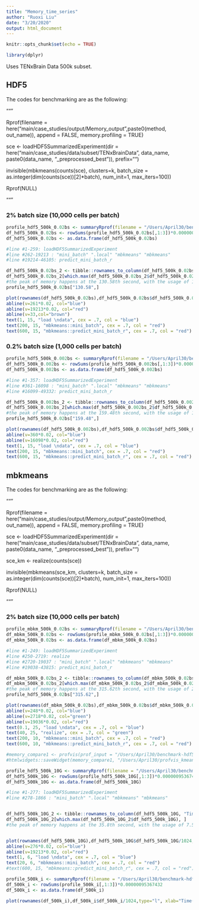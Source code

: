 ```yaml
---
title: "Memory_time_series"
author: "Ruoxi Liu"
date: "3/20/2020"
output: html_document
---
```


```r
knitr::opts_chunk$set(echo = TRUE)
```

```r
library(dplyr)
```

Uses TENxBrain Data 500k subset.

## HDF5

The codes for benchmarking are as the following:

"""

Rprof(filename = here("main/case_studies/output/Memory_output",paste0(method, out_name)), append = FALSE, memory.profiling = TRUE)

sce <- loadHDF5SummarizedExperiment(dir = here("main/case_studies/data/subset/TENxBrainData", data_name, paste0(data_name, "_preprocessed_best")), prefix="")
    
invisible(mbkmeans(counts(sce), clusters=k, batch_size = as.integer(dim(counts(sce))[2]*batch), num_init=1, max_iters=100))

Rprof(NULL)

"""

### 2% batch size (10,000 cells per batch)
```r
profile_hdf5_500k_0.02bs <- summaryRprof(filename = "/Users/April30/benchmark-hdf5-clustering/main/case_studies/output/Memory_output/hdf5TENxBrainData_500k_ruoxi_cluster_step1_Mar15235849.852_0.02.out", chunksize = -1L, memory = "tseries", diff = FALSE)
df_hdf5_500k_0.02bs <- rowSums(profile_hdf5_500k_0.02bs[,1:3])*0.00000095367432
df_hdf5_500k_0.02bs <- as.data.frame(df_hdf5_500k_0.02bs)

#line #1-259: loadHDF5SummarizedExperiment
#line #262-19213 : "mini_batch" ".local" "mbkmeans" "mbkmeans" 
#line #19214-46105: predict_mini_batch_r

df_hdf5_500k_0.02bs_2 <- tibble::rownames_to_column(df_hdf5_500k_0.02bs, "Time")
df_hdf5_500k_0.02bs_2[which.max(df_hdf5_500k_0.02bs_2$df_hdf5_500k_0.02bs), ] 
#the peak of memory happens at the 130.58th second, with the usage of 16.86 GB (at line #6529).
profile_hdf5_500k_0.02bs["130.58",]

plot(rownames(df_hdf5_500k_0.02bs),df_hdf5_500k_0.02bs$df_hdf5_500k_0.02bs/1024,type="l", xlab="Time(seconds)", ylab="Memory(GB)", main = "Memory Usage on 500k data with 10,000 batch size: HDF5")
abline(v=261*0.02, col="blue")
abline(v=19213*0.02, col="red")
abline(v=33,col="brown")
text(1, 15, "load \ndata", cex = .7, col = "blue")
text(200, 15, "mbkmeans::mini_batch", cex = .7, col = "red")
text(600, 15, "mbkmeans::predict_mini_batch_r", cex = .7, col = "red")
```

### 0.2% batch size (1,000 cells per batch)
```r
profile_hdf5_500k_0.002bs <- summaryRprof(filename = "/Users/April30/benchmark-hdf5-clustering/main/case_studies/output/Memory_output/hdf5TENxBrainData_500k_ruoxi_cluster_step1_Mar15224414.914_0.002.out", chunksize = -1L, memory = "tseries", diff = FALSE)
df_hdf5_500k_0.002bs <- rowSums(profile_hdf5_500k_0.002bs[,1:3])*0.00000095367432
df_hdf5_500k_0.002bs <- as.data.frame(df_hdf5_500k_0.002bs)

#line #1-357: loadHDF5SummarizedExperiment
#line #361-16098 : "mini_batch" ".local" "mbkmeans" "mbkmeans" 
#line #16099-49332: predict_mini_batch_r

df_hdf5_500k_0.002bs_2 <- tibble::rownames_to_column(df_hdf5_500k_0.002bs, "Time")
df_hdf5_500k_0.002bs_2[which.max(df_hdf5_500k_0.002bs_2$df_hdf5_500k_0.002bs), ] 
#the peak of memory happens at the 159.48th second, with the usage of 16.86 GB (at line #7974).
profile_hdf5_500k_0.02bs["159.48",]

plot(rownames(df_hdf5_500k_0.002bs),df_hdf5_500k_0.002bs$df_hdf5_500k_0.002bs/1024,type="l", xlab="Time(seconds)", ylab="Memory(GB)", main = "Memory Usage on 500k data with 1,000 batch size: HDF5")
abline(v=360*0.02, col="blue")
abline(v=16098*0.02, col="red")
text(1, 15, "load \ndata", cex = .7, col = "blue")
text(200, 15, "mbkmeans::mini_batch", cex = .7, col = "red")
text(600, 15, "mbkmeans::predict_mini_batch_r", cex = .7, col = "red")
```

## mbkmeans

The codes for benchmarking are as the following:

"""

Rprof(filename = here("main/case_studies/output/Memory_output",paste0(method, out_name)), append = FALSE, memory.profiling = TRUE)

sce <- loadHDF5SummarizedExperiment(dir = here("main/case_studies/data/subset/TENxBrainData", data_name, paste0(data_name, "_preprocessed_best")), prefix="")

sce_km <- realize(counts(sce))

invisible(mbkmeans(sce_km, clusters=k, batch_size = as.integer(dim(counts(sce))[2]*batch), num_init=1, max_iters=100))

Rprof(NULL)

"""

### 2% batch size (10,000 cells per batch)
```r
profile_mbkm_500k_0.02bs <- summaryRprof(filename = "/Users/April30/benchmark-hdf5-clustering/main/case_studies/output/Memory_output/mbkmeansTENxBrainData_500k_ruoxi_cluster_step1_Mar15235544.857_0.02.out", chunksize = -1L, memory = "tseries", diff = FALSE)
df_mbkm_500k_0.02bs <- rowSums(profile_mbkm_500k_0.02bs[,1:3])*0.00000095367432
df_mbkm_500k_0.02bs <- as.data.frame(df_mbkm_500k_0.02bs)

#line #1-249: loadHDF5SummarizedExperiment
#line #250-2719: realize
#line #2720-19037 : "mini_batch" ".local" "mbkmeans" "mbkmeans" 
#line #19038-43815: predict_mini_batch_r

df_mbkm_500k_0.02bs_2 <- tibble::rownames_to_column(df_mbkm_500k_0.02bs, "Time")
df_mbkm_500k_0.02bs_2[which.max(df_mbkm_500k_0.02bs_2$df_mbkm_500k_0.02bs), ] 
#the peak of memory happens at the 315.62th second, with the usage of 27.70 GB (at line #15781).
profile_hdf5_500k_0.02bs["315.62",]

plot(rownames(df_mbkm_500k_0.02bs),df_mbkm_500k_0.02bs$df_mbkm_500k_0.02bs/1024,type="l", xlab="Time(seconds)", ylab="Memory(GB)", main = "Memory Usage on 500k data with 10,000 batch size: mbkmeans")
abline(v=248*0.02, col="blue")
abline(v=2718*0.02, col="green")
abline(v=19036*0.02, col="red")
text(0.1, 25, "load \ndata", cex = .7, col = "blue")
text(40, 25, "realize", cex = .7, col = "green")
text(200, 10, "mbkmeans::mini_batch", cex = .7, col = "red")
text(600, 10, "mbkmeans::predict_mini_batch_r", cex = .7, col = "red")
```
```r
#memory_compare1 <- profvis(prof_input = "/Users/April30/benchmark-hdf5-clustering/main/case_studies/output/Memory_output/hdf5TENxBrainData_500k_ruoxi_cluster_step1_Mar15235849.852_0.02.out")
#htmlwidgets::saveWidget(memory_compare1, "/Users/April30/profvis_kmeans.html")
```

```r
profile_hdf5_500k_10G <- summaryRprof(filename = "/Users/April30/benchmark-hdf5-clustering/main/case_studies/output/Memory_output/hdf5TENxBrainData_500k_ruoxi_cluster_step1_Mar24134656.445_0.02.out", chunksize = -1L, memory = "tseries", diff = FALSE)
df_hdf5_500k_10G <- rowSums(profile_hdf5_500k_10G[,1:3])*0.00000095367432
df_hdf5_500k_10G <- as.data.frame(df_hdf5_500k_10G)

#line #1-277: loadHDF5SummarizedExperiment
#line #278-1866 : "mini_batch" ".local" "mbkmeans" "mbkmeans" 


df_hdf5_500k_10G_2 <- tibble::rownames_to_column(df_hdf5_500k_10G, "Time")
df_hdf5_500k_10G_2[which.max(df_hdf5_500k_10G_2$df_hdf5_500k_10G), ] 
#the peak of memory happens at the 35.8th second, with the usage of 7.5 GB (at line #1790).


plot(rownames(df_hdf5_500k_10G),df_hdf5_500k_10G$df_hdf5_500k_10G/1024,type="l", xlab="Time(seconds)", ylab="Memory(GB)", main = "Memory Usage on 500k data with 10,000 batch size: 10G")
abline(v=276*0.02, col="blue")
abline(v=19213*0.02, col="red")
text(1, 6, "load \ndata", cex = .7, col = "blue")
text(20, 6, "mbkmeans::mini_batch", cex = .7, col = "red")
#text(600, 15, "mbkmeans::predict_mini_batch_r", cex = .7, col = "red")
```

```r
profile_500k_i <- summaryRprof(filename = "/Users/April30/benchmark-hdf5-clustering/ongoing_analysis/Memory_Time_Series/75k_interactive.out", chunksize = -1L, memory = "tseries", diff = FALSE)
df_500k_i <- rowSums(profile_500k_i[,1:3])*0.00000095367432
df_500k_i <- as.data.frame(df_500k_i)

plot(rownames(df_500k_i),df_500k_i$df_500k_i/1024,type="l", xlab="Time(seconds)", ylab="Memory(GB)", main = "loading 75k data")
```